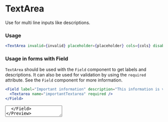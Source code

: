 
# TextArea

Use for multi line inputs like descriptions.

### Usage

```jsx
<TextArea invalid={invalid} placeholder={placeholder} cols={cols} disabled={disabled} />
```

### Usage in forms with Field

`TextArea` should be used with the `Field` component to get labels and descriptions. It can also be used for validation by using the `required` attribute. See the `Field` component for more information.

```jsx
<Field label="Important information" description="This information is very important, so you really need to fill it in">
  <Textarea name="importantTextarea" required />
</Field>
```

<Preview>
  <Field
    label="Important information"
    description="This information is very important, so you really need to fill it in"
  >
    <Textarea name="importantTextarea" required />
  </Field>
</Preview>

<ArgTypes of={TextArea} />
